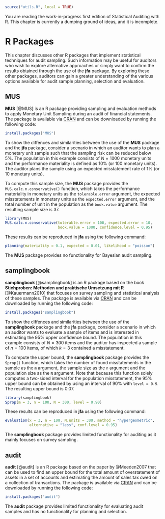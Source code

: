 ```r
source("utils.R", local = TRUE)
```

::: {.callout-note appearance="simple"}
You are reading the work-in-progress first edition of Statistical Auditing with R. This chapter is currently a dumping ground of ideas, and it is incomplete.
:::

# R Packages {#chap-packages}

This chapter discusses other R packages that implement statistical techniques for audit sampling. Such information may be useful for auditors who wish to explore alternative approaches or simply want to confirm the results obtained through the use of the **jfa** package. By exploring these other packages, auditors can gain a greater understanding of the various options available for audit sample planning, selection and evaluation.

## MUS

**MUS** [@MUS] is an R package providing sampling and evaluation methods to apply Monetary Unit Sampling during an audit of financial statements. The package is available via [CRAN](https://cran.r-project.org/package=MUS) and can be downloaded by running the following code:

```r
install.packages("MUS")
```

To show the diffences and similarities between the use of the **MUS** package and the **jfa** package, consider a scenario in which an auditor wants to plan a monetary unit sample such that the sampling risk can be reduced below 5%. The population in this example consists of $N = 1000$ monetary units and the performance materiality is defined as 10% (or 100 monetary units). The auditor plans the sample using an expected misstatement rate of 1% (or 10 monetary units).

To compute this sample size, the **MUS** package provides the `MUS.calc.n.conservative()` function, which takes the performance materiality in monetary units as the `tolerable.error` argument, the expected misstatements in monetary units as the `expected.error` argument, and the total number of unit in the population as the `book.value` argument. The resulting sample size is 37.

```r
library(MUS)
MUS.calc.n.conservative(tolerable.error = 100, expected.error = 10,
                        book.value = 1000, confidence.level = 0.95)
```

These results can be reproduced in **jfa** using the following command:

```r
planning(materiality = 0.1, expected = 0.01, likelihood = "poisson")
```

::: {.callout-note appearance="simple"}
The **MUS** package provides no functionality for Bayesian audit sampling.
:::

## samplingbook

**samplingbook** [@samplingbook] is an R package based on the book **Stichproben: Methoden und praktische Umsetzung mit R** [@Kauermann2010] that focuses on survey sampling and statistical analysis of these samples. The package is available via [CRAN](https://cran.r-project.org/package=samplingbook) and can be downloaded by running the following code:

```r
install.packages("samplingbook")
```

To show the diffences and similarities between the use of the **samplingbook** package and the **jfa** package, consider a scenario in which an auditor wants to evaluate a sample of items and is interested in estimating the 95% upper confidence bound. The population in this example consists of $N = 300$ items and the auditor has inspected a sample of $n = 100$ items, of which $k = 3$ contained a misstatement.

To compute the upper bound, the **samplingbook** package provides the `Sprop()` function, which takes the number of found misstatements in the sample as the `m` argument, the sample size as the `n` argument and the population size as the `N` argument. Note that because this function solely computes a two-sided interval for the population misstatement, the 95% upper bound can be obtained by using an interval of 90% with `level = 0.9`. The resulting upper bound is 0.07.

```r
library(samplingbook)
Sprop(m = 3, n = 100, N = 300, level = 0.90)
```

These results can be reproduced in **jfa** using the following command:

```r
evaluation(x = 3, n = 100, N.units = 300, method = "hypergeometric",
           alternative = "less", conf.level = 0.95)
```

::: {.callout-note appearance="simple"}
The **samplingbook** package provides limited functionality for auditing as it mainly focuses on survey sampling.
:::

## audit

**audit** [@audit] is an R package based on the paper by @Meeden2007 that can be used to find an upper bound for the total amount of overstatement of assets in a set of accounts and estimating the amount of sales tax owed on a collection of transactions. The package is available via [CRAN](https://cran.r-project.org/package=audit) and can be downloaded by running the following code:

```r
install.packages("audit")
```

::: {.callout-note appearance="simple"}
The **audit** package provides limited functionality for evaluating audit samples and has no functionality for planning and selection.
:::
